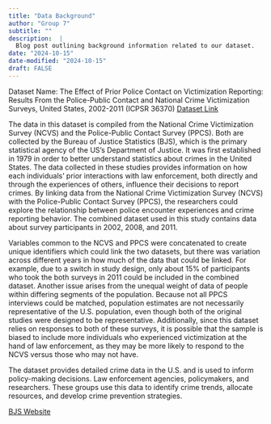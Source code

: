```yaml
---
title: "Data Background"
author: "Group 7"
subtitle: ""
description:  |
  Blog post outlining background information related to our dataset.
date: "2024-10-15"
date-modified: "2024-10-15"
draft: FALSE
---
```


Dataset Name: The Effect of Prior Police Contact on Victimization Reporting: Results From the Police-Public Contact and National Crime Victimization Surveys, United States, 2002-2011 (ICPSR 36370) [Dataset Link](https://www.icpsr.umich.edu/web/NACJD/studies/36370/)

The data in this dataset is compiled from the National Crime Victimization Survey (NCVS) and the Police-Public Contact Survey (PPCS). Both are collected by the Bureau of Justice Statistics (BJS), which is the primary statistical agency of the US's Department of Justice. It was first established in 1979 in order to better understand statistics about crimes in the United States. The data collected in these studies provides information on how each individuals' prior interactions with law enforcement, both directly and through the experiences of others, influence their decisions to report crimes. By linking data from the National Crime Victimization Survey (NCVS) with the Police-Public Contact Survey (PPCS), the researchers could explore the relationship between police encounter experiences and crime reporting behavior. The combined dataset used in this study contains data about survey participants in 2002, 2008, and 2011.

Variables common to the NCVS and PPCS were concatenated to create unique identifiers which could link the two datasets, but there was variation across different years in how much of the data that could be linked. For example, due to a switch in study design, only about 15% of participants who took the both surveys in 2011 could be included in the combined dataset.
Another issue arises from the unequal weight of data of people within differing segments of the population. Because not all PPCS interviews could be matched, population estimates are not necessarily representative of the U.S. population, even though both of the original studies were designed to be representative.
Additionally, since this dataset relies on responses to both of these surveys, it is possible that the sample is biased to include more individuals who experienced victimization at the hand of law enforcement, as they may be more likely to respond to the NCVS versus those who may not have.

The dataset provides detailed crime data in the U.S. and is used to inform policy-making decisions. Law enforcement agencies, policymakers, and researchers. These groups use this data to identify crime trends, allocate resources, and develop crime prevention strategies. 

[BJS Website](https://bjs.ojp.gov/about)



